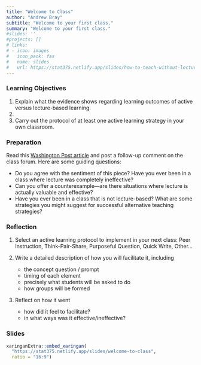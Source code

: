 ```yaml
---
title: "Welcome to Class"
author: "Andrew Bray"
subtitle: "Welcome to your first class."
summary: "Welcome to your first class."
#slides: ''
#projects: []
# links:
# - icon: images
#   icon_pack: fas
#   name: slides
#   url: https://stat375.netlify.app/slides/how-to-teach-without-lecturing
---
```


### Learning Objectives

1. Explain what the evidence shows regarding learning outcomes of active versus lecture-based learning.
2. 
3. Carry out the protocol of at least one active learning strategy in your own classroom.

### Preparation

Read this [Washington Post article](https://www.washingtonpost.com/news/answer-sheet/wp/2017/07/11/it-puts-kids-to-sleep-but-teachers-keep-lecturing-anyway-heres-what-to-do-about-it/) and post a follow-up comment on the class forum. Here are some guiding questions:

- Do you agree with the sentiment of this piece? Have you ever been in a class where lecture was completely ineffective?
- Can you offer a counterexample—are there situations where lecture is actually valuable and effective?
- Have you ever been in a class that is not lecture-based? What are some strategies you might suggest for successful alternative teaching strategies?

### Reflection

1. Select an active learning protocol to implement in your next class: Peer Instruction, Think-Pair-Share, Purposeful Question, Quick Write, Other...

2. Write a detailed description of how you will facilitate it, including
    - the concept question / prompt
    - timing of each element
    - precisely what students will be asked to do
    - how groups will be formed

3. Reflect on how it went
    - how did it feel to facilitate?
    - in what ways was it effective/ineffective?

### Slides

```r
xaringanExtra::embed_xaringan(
  "https://stat375.netlify.app/slides/welcome-to-class",
  ratio = "16:9")
```
